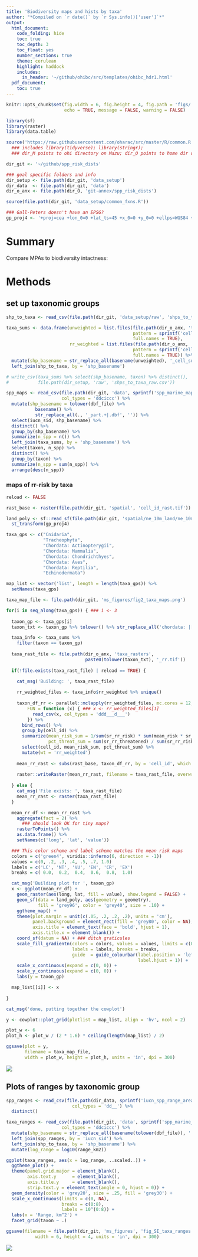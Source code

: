 ```yaml
---
title: 'Biodiversity maps and hists by taxa'
author: "*Compiled on `r date()` by `r Sys.info()['user']`*"
output: 
  html_document:
    code_folding: hide
    toc: true
    toc_depth: 3
    toc_float: yes
    number_sections: true
    theme: cerulean
    highlight: haddock
    includes: 
      in_header: '~/github/ohibc/src/templates/ohibc_hdr1.html'
  pdf_document:
    toc: true
---
```


``` r

knitr::opts_chunk$set(fig.width = 6, fig.height = 4, fig.path = 'figs/',
                      echo = TRUE, message = FALSE, warning = FALSE)

library(sf)
library(raster)
library(data.table)

source('https://raw.githubusercontent.com/oharac/src/master/R/common.R')
  ### includes library(tidyverse); library(stringr); 
  ### dir_M points to ohi directory on Mazu; dir_O points to home dir on Mazu

dir_git <- '~/github/spp_risk_dists'

### goal specific folders and info
dir_setup <- file.path(dir_git, 'data_setup')
dir_data  <- file.path(dir_git, 'data')
dir_o_anx <- file.path(dir_O, 'git-annex/spp_risk_dists')

source(file.path(dir_git, 'data_setup/common_fxns.R'))

### Gall-Peters doesn't have an EPSG?
gp_proj4 <- '+proj=cea +lon_0=0 +lat_ts=45 +x_0=0 +y_0=0 +ellps=WGS84 +units=m +no_defs'

```

# Summary

Compare MPAs to biodiversity intactness: 

# Methods

## set up taxonomic groups

``` r

shp_to_taxa <- read_csv(file.path(dir_git, 'data_setup/raw', 'shps_to_taxa.csv'))

taxa_sums <- data.frame(unweighted = list.files(file.path(dir_o_anx, 'taxa_summaries'),
                                                pattern = sprintf('cell_sum_%s.csv', api_version),
                                                full.names = TRUE),
                        rr_weighted = list.files(file.path(dir_o_anx, 'taxa_summaries'),
                                                pattern = sprintf('cell_sum_rrweight_%s.csv', api_version),
                                                full.names = TRUE)) %>%
  mutate(shp_basename = str_replace_all(basename(unweighted), '_cell_sum.+|_part.+', '')) %>%
  left_join(shp_to_taxa, by = 'shp_basename')

# write_csv(taxa_sums %>% select(shp_basename, taxon) %>% distinct(),
#           file.path(dir_setup, 'raw', 'shps_to_taxa_raw.csv'))

spp_maps <- read_csv(file.path(dir_git, 'data', sprintf('spp_marine_maps_%s.csv', api_version)),
                     col_types = 'ddciccc') %>%
  mutate(shp_basename = tolower(dbf_file) %>%
           basename() %>%
           str_replace_all(., '_part.+|.dbf', '')) %>%
  select(iucn_sid, shp_basename) %>%
  distinct() %>%
  group_by(shp_basename) %>%
  summarize(n_spp = n()) %>%
  left_join(taxa_sums, by = 'shp_basename') %>%
  select(taxon, n_spp) %>%
  distinct() %>%
  group_by(taxon) %>%
  summarize(n_spp = sum(n_spp)) %>%
  arrange(desc(n_spp))

```

### maps of rr-risk by taxa

``` r

reload <- FALSE

rast_base <- raster(file.path(dir_git, 'spatial', 'cell_id_rast.tif'))

land_poly <- sf::read_sf(file.path(dir_git, 'spatial/ne_10m_land/ne_10m_land.shp')) %>%
  st_transform(gp_proj4)

taxa_gps <- c("Cnidaria",
              "Tracheophyta",
              "Chordata: Actinopterygii",
              "Chordata: Mammalia",
              "Chordata: Chondrichthyes",
              "Chordata: Aves",
              "Chordata: Reptilia",
              "Echinodermata")

map_list <- vector('list', length = length(taxa_gps)) %>%
  setNames(taxa_gps)

taxa_map_file <- file.path(dir_git, 'ms_figures/fig2_taxa_maps.png')

for(i in seq_along(taxa_gps)) { ### i <- 3
    
  taxon_gp <- taxa_gps[i]
  taxon_txt <- taxon_gp %>% tolower() %>% str_replace_all('chordata: |[^a-z]+', '')

  taxa_info <- taxa_sums %>%
    filter(taxon == taxon_gp)
  
  taxa_rast_file <- file.path(dir_o_anx, 'taxa_rasters', 
                              paste0(tolower(taxon_txt), '_rr.tif'))
  
  if(!file.exists(taxa_rast_file) | reload == TRUE) {
  
    cat_msg('Building: ', taxa_rast_file)

    rr_weighted_files <- taxa_info$rr_weighted %>% unique()
    
    taxon_df_rr <- parallel::mclapply(rr_weighted_files, mc.cores = 12,
        FUN = function (x) { ### x <- rr_weighted_files[1]
          read_csv(x, col_types = 'ddd___d___')
        }) %>% 
      bind_rows() %>%
      group_by(cell_id) %>%
      summarize(mean_risk_sum = 1/sum(sr_rr_risk) * sum(mean_risk * sr_rr_risk),
                pct_threat_sum = sum(sr_rr_threatened) / sum(sr_rr_risk)) %>%
      select(cell_id, mean_risk_sum, pct_threat_sum) %>%
      mutate(wt = 'rr_weighted')
    
    mean_rr_rast <- subs(rast_base, taxon_df_rr, by = 'cell_id', which = 'mean_risk_sum')
    
    raster::writeRaster(mean_rr_rast, filename = taxa_rast_file, overwrite = TRUE)
    
  } else {
    cat_msg('File exists: ', taxa_rast_file)
    mean_rr_rast <- raster(taxa_rast_file)
  }

  mean_rr_df <- mean_rr_rast %>% 
    aggregate(fact = 2) %>%
      ### should look OK for tiny maps?
    rasterToPoints() %>% 
    as.data.frame() %>%
    setNames(c('long', 'lat', 'value'))

  ### This color scheme and label scheme matches the mean risk maps
  colors = c('green4', viridis::inferno(6, direction = -1))
  values = c(0, .2, .3, .4, .5, .7, 1.0)
  labels = c('LC', 'NT', 'VU', 'EN', 'CR', 'EX')
  breaks = c( 0.0,  0.2,  0.4,  0.6,  0.8,  1.0)

  cat_msg('Building plot for ', taxon_gp)
  x <- ggplot(mean_rr_df) +
    geom_raster(aes(long, lat, fill = value), show.legend = FALSE) +
    geom_sf(data = land_poly, aes(geometry = geometry), 
            fill = 'grey96', color = 'grey40', size = .10) +
    ggtheme_map() +
    theme(plot.margin = unit(c(.05, .2, .2, .2), units = 'cm'),
          panel.background = element_rect(fill = 'grey80', color = NA),
          axis.title = element_text(face = 'bold', hjust = 1),
          axis.title.x = element_blank()) +
    coord_sf(datum = NA) + ### ditch graticules
    scale_fill_gradientn(colors = colors, values = values, limits = c(0, 1),
                         labels = labels, breaks = breaks,
                         guide  = guide_colourbar(label.position = 'left',
                                                  label.hjust = 1)) +
    scale_x_continuous(expand = c(0, 0)) +
    scale_y_continuous(expand = c(0, 0)) +
    labs(y = taxon_gp)

  map_list[[i]] <- x
  
}

cat_msg('done, putting together the cowplot')

y <- cowplot::plot_grid(plotlist = map_list, align = 'hv', ncol = 2)

plot_w <- 6
plot_h <- plot_w / (2 * 1.6) * ceiling(length(map_list) / 2)

ggsave(plot = y,
       filename = taxa_map_file,
       width = plot_w, height = plot_h, units = 'in', dpi = 300)
```

![](ms_figures/fig2_taxa_maps.png)

## Plots of ranges by taxonomic group

``` r

spp_ranges <- read_csv(file.path(dir_data, sprintf('iucn_spp_range_area_%s.csv', api_version)),
                         col_types = 'dd__') %>%
  distinct()

taxa_ranges <- read_csv(file.path(dir_git, 'data', sprintf('spp_marine_maps_%s.csv', api_version)),
                     col_types = 'ddciccc') %>%
  mutate(shp_basename = str_replace_all(basename(tolower(dbf_file)), '.dbf|_part.+', '')) %>%
  left_join(spp_ranges, by = 'iucn_sid') %>%
  left_join(shp_to_taxa, by = 'shp_basename') %>%
  mutate(log_range = log10(range_km2))

ggplot(taxa_ranges, aes(x = log_range, ..scaled..)) +
  ggtheme_plot() +
  theme(panel.grid.major = element_blank(),
        axis.text.y      = element_blank(),
        axis.title.y     = element_blank(),
        strip.text.y = element_text(angle = 0, hjust = 0)) +
  geom_density(color = 'grey20', size = .25, fill = 'grey30') +
  scale_x_continuous(limits = c(0, NA),
                     breaks = c(0:8),
                     labels = 10^(0:8)) +
  labs(x = 'Range, km^2') +
  facet_grid(taxon ~ .)

ggsave(filename = file.path(dir_git, 'ms_figures', 'fig_SI_taxa_ranges.png'), 
           width = 6, height = 4, units = 'in', dpi = 300)

```

![](ms_figures/fig_SI_taxa_ranges.png)

